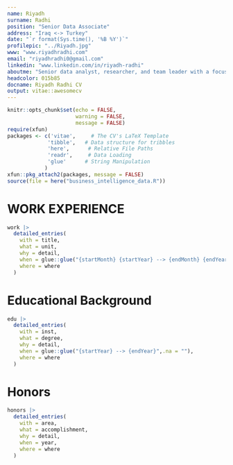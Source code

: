 ```yaml
---
name: Riyadh
surname: Radhi
position: "Senior Data Associate"
address: "Iraq <-> Turkey"
date: "`r format(Sys.time(), '%B %Y')`"
profilepic: "../Riyadh.jpg"
www: "www.riyadhradhi.com"
email: "riyadhradhi0@gmail.com"
linkedin: "www.linkedin.com/in/riyadh-radhi"
aboutme: "Senior data analyst, researcher, and team leader with a focus on Business Analytics. Passionate about analyzing trends and behaviors, and answering questions with data. A team Leader to connect technical teams to non-technical stakeholders."
headcolor: 015b85
docname: Riyadh Radhi CV
output: vitae::awesomecv
---
```


```r
knitr::opts_chunk$set(echo = FALSE,
                      warning = FALSE,
                      message = FALSE)
require(xfun)
packages <- c('vitae',     # The CV's LaTeX Template
             'tibble',   # Data structure for tribbles
             'here',      # Relative File Paths
             'readr',     # Data Loading
             'glue'      # String Manipulation
            )
xfun::pkg_attach2(packages, message = FALSE)
source(file = here("business_intelligence_data.R"))
```

# WORK EXPERIENCE

```r
work |>
  detailed_entries(
    with = title,
    what = unit,
    why = detail,
    when = glue::glue("{startMonth} {startYear} --> {endMonth} {endYear}",.na = ""),
    where = where
  )


```

# Educational Background

```r
edu |>
  detailed_entries(
    with = inst,
    what = degree,
    why = detail,
    when = glue::glue("{startYear} --> {endYear}",.na = ""),
    where = where
  )
```

# Honors

```r
honors |>
  detailed_entries(
    with = area,
    what = accomplishment,
    why = detail,
    when = year,
    where = where
  )
```

